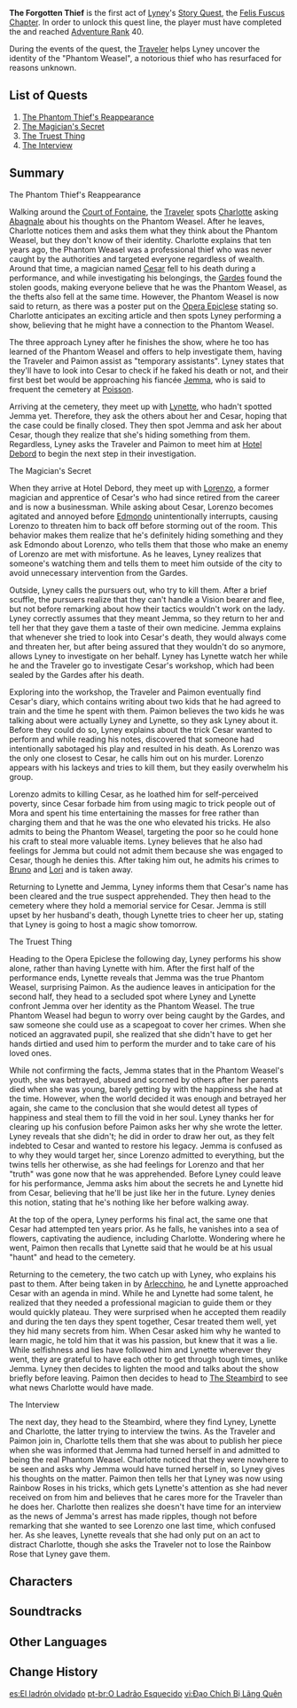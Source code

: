 {{Act Infobox
|image          = Story Card Felis Fuscus Chapter Act I.png
|type           = Story
|chapter        = Felis Fuscus Chapter
|actNum         = I
|character      = Lyney
|ARReq          = 40
|archonQuestReq = [[Chapter IV]]: Act II - [[As Light Rain Falls Without Reason]]
}}
{{Description|The "Phantom Weasel" who brought the Court of Fontaine to its knees has resurfaced once again after ten years. Behind a tangled web of doubt and suspicion, a meticulously-planned magic show is about to begin.<br>"Let's fulfill his past dream for him. It feels like those happy moments are right in front of us."<br>"The petals of Lumidouce Bell flutter, as the stars illuminate our stage."<br>Until the finale arrives... may all grievances be gone with the wind, and all glory endure in legacy.}}
'''The Forgotten Thief''' is the first act of [[Lyney]]'s [[Story Quest]], the [[Felis Fuscus Chapter]]. In order to unlock this quest line, the player must have completed the {{Quest|As Light Rain Falls Without Reason}} and reached [[Adventure Rank]] 40.

During the events of the quest, the [[Traveler]] helps Lyney uncover the identity of the "Phantom Weasel", a notorious thief who has resurfaced for reasons unknown.

==List of Quests==
# [[The Phantom Thief's Reappearance]]
# [[The Magician's Secret]]
# [[The Truest Thing]]
# [[The Interview]]

==Summary==
;The Phantom Thief's Reappearance
Walking around the [[Court of Fontaine]], the [[Traveler]] spots [[Charlotte]] asking [[Abagnale]] about his thoughts on the Phantom Weasel. After he leaves, Charlotte notices them and asks them what they think about the Phantom Weasel, but they don't know of their identity. Charlotte explains that ten years ago, the Phantom Weasel was a professional thief who was never caught by the authorities and targeted everyone regardless of wealth. Around that time, a magician named [[Cesar]] fell to his death during a performance, and while investigating his belongings, the [[Gardes]] found the stolen goods, making everyone believe that he was the Phantom Weasel, as the thefts also fell at the same time. However, the Phantom Weasel is now said to return, as there was a poster put on the [[Opera Epiclese]] stating so. Charlotte anticipates an exciting article and then spots Lyney performing a show, believing that he might have a connection to the Phantom Weasel.

The three approach Lyney after he finishes the show, where he too has learned of the Phantom Weasel and offers to help investigate them, having the Traveler and Paimon assist as "temporary assistants". Lyney states that they'll have to look into Cesar to check if he faked his death or not, and their first best bet would be approaching his fiancée [[Jemma]], who is said to frequent the cemetery at [[Poisson]].

Arriving at the cemetery, they meet up with [[Lynette]], who hadn't spotted Jemma yet. Therefore, they ask the others about her and Cesar, hoping that the case could be finally closed. They then spot Jemma and ask her about Cesar, though they realize that she's hiding something from them. Regardless, Lyney asks the Traveler and Paimon to meet him at [[Hotel Debord]] to begin the next step in their investigation.

;The Magician's Secret
When they arrive at Hotel Debord, they meet up with [[Lorenzo]], a former magician and apprentice of Cesar's who had since retired from the career and is now a businessman. While asking about Cesar, Lorenzo becomes agitated and annoyed before [[Edmondo]] unintentionally interrupts, causing Lorenzo to threaten him to back off before storming out of the room. This behavior makes them realize that he's definitely hiding something and they ask Edmondo about Lorenzo, who tells them that those who make an enemy of Lorenzo are met with misfortune. As he leaves, Lyney realizes that someone's watching them and tells them to meet him outside of the city to avoid unnecessary intervention from the Gardes.

Outside, Lyney calls the pursuers out, who try to kill them. After a brief scuffle, the pursuers realize that they can't handle a Vision bearer and flee, but not before remarking about how their tactics wouldn't work on the lady. Lyney correctly assumes that they meant Jemma, so they return to her and tell her that they gave them a taste of their own medicine. Jemma explains that whenever she tried to look into Cesar's death, they would always come and threaten her, but after being assured that they wouldn't do so anymore, allows Lyney to investigate on her behalf. Lyney has Lynette watch her while he and the Traveler go to investigate Cesar's workshop, which had been sealed by the Gardes after his death.

Exploring into the workshop, the Traveler and Paimon eventually find Cesar's diary, which contains writing about two kids that he had agreed to train and the time he spent with them. Paimon believes the two kids he was talking about were actually Lyney and Lynette, so they ask Lyney about it. Before they could do so, Lyney explains about the trick Cesar wanted to perform and while reading his notes, discovered that someone had intentionally sabotaged his play and resulted in his death. As Lorenzo was the only one closest to Cesar, he calls him out on his murder. Lorenzo appears with his lackeys and tries to kill them, but they easily overwhelm his group.

Lorenzo admits to killing Cesar, as he loathed him for self-perceived poverty, since Cesar forbade him from using magic to trick people out of Mora and spent his time entertaining the masses for free rather than charging them and that he was the one who elevated his tricks. He also admits to being the Phantom Weasel, targeting the poor so he could hone his craft to steal more valuable items. Lyney believes that he also had feelings for Jemma but could not admit them because she was engaged to Cesar, though he denies this. After taking him out, he admits his crimes to [[Bruno]] and [[Lori]] and is taken away.

Returning to Lynette and Jemma, Lyney informs them that Cesar's name has been cleared and the true suspect apprehended. They then head to the cemetery where they hold a memorial service for Cesar. Jemma is still upset by her husband's death, though Lynette tries to cheer her up, stating that Lyney is going to host a magic show tomorrow.

;The Truest Thing
Heading to the Opera Epiclese the following day, Lyney performs his show alone, rather than having Lynette with him. After the first half of the performance ends, Lynette reveals that Jemma was the true Phantom Weasel, surprising Paimon. As the audience leaves in anticipation for the second half, they head to a secluded spot where Lyney and Lynette confront Jemma over her identity as the Phantom Weasel. The true Phantom Weasel had begun to worry over being caught by the Gardes, and saw someone she could use as a scapegoat to cover her crimes. When she noticed an aggravated pupil, she realized that she didn't have to get her hands dirtied and used him to perform the murder and to take care of his loved ones.

While not confirming the facts, Jemma states that in the Phantom Weasel's youth, she was betrayed, abused and scorned by others after her parents died when she was young, barely getting by with the happiness she had at the time. However, when the world decided it was enough and betrayed her again, she came to the conclusion that she would detest all types of happiness and steal them to fill the void in her soul. Lyney thanks her for clearing up his confusion before Paimon asks her why she wrote the letter. Lyney reveals that she didn't; he did in order to draw her out, as they felt indebted to Cesar and wanted to restore his legacy. Jemma is confused as to why they would target her, since Lorenzo admitted to everything, but the twins tells her otherwise, as she had feelings for Lorenzo and that her "truth" was gone now that he was apprehended. Before Lyney could leave for his performance, Jemma asks him about the secrets he and Lynette hid from Cesar, believing that he'll be just like her in the future. Lyney denies this notion, stating that he's nothing like her before walking away.

At the top of the opera, Lyney performs his final act, the same one that Cesar had attempted ten years prior. As he falls, he vanishes into a sea of flowers, captivating the audience, including Charlotte. Wondering where he went, Paimon then recalls that Lynette said that he would be at his usual "haunt" and head to the cemetery.

Returning to the cemetery, the two catch up with Lyney, who explains his past to them. After being taken in by [[Arlecchino]], he and Lynette approached Cesar with an agenda in mind. While he and Lynette had some talent, he realized that they needed a professional magician to guide them or they would quickly plateau. They were surprised when he accepted them readily and during the ten days they spent together, Cesar treated them well, yet they hid many secrets from him. When Cesar asked him why he wanted to learn magic, he told him that it was his passion, but knew that it was a lie. While selfishness and lies have followed him and Lynette wherever they went, they are grateful to have each other to get through tough times, unlike Jemma. Lyney then decides to lighten the mood and talks about the show briefly before leaving. Paimon then decides to head to [[The Steambird]] to see what news Charlotte would have made.

;The Interview

The next day, they head to the Steambird, where they find Lyney, Lynette and Charlotte, the latter trying to interview the twins. As the Traveler and Paimon join in, Charlotte tells them that she was about to publish her piece when she was informed that Jemma had turned herself in and admitted to being the real Phantom Weasel. Charlotte noticed that they were nowhere to be seen and asks why Jemma would have turned herself in, so Lyney gives his thoughts on the matter. Paimon then tells her that Lyney was now using Rainbow Roses in his tricks, which gets Lynette's attention as she had never received on from him and believes that he cares more for the Traveler than he does her. Charlotte then realizes she doesn't have time for an interview as the news of Jemma's arrest has made ripples, though not before remarking that she wanted to see Lorenzo one last time, which confused her. As she leaves, Lynette reveals that she had only put on an act to distract Charlotte, though she asks the Traveler not to lose the Rainbow Rose that Lyney gave them.

==Characters==
{{Character Appearances|type=Act}}

==Soundtracks==
{{Soundtracks by Category Table|type=quest}}

==Other Languages==
{{Other Languages
|en      = The Forgotten Thief
|zhs     = 被遗忘的怪盗
|zhs_rm  = Bèi Yíwàng de Guàidào
|zht     = 被遺忘的怪盜
|zht_rm  = Bèi Yíwàng de Guàidào
|zh_tl   = 
|ja      = 忘れられた怪盗
|ja_rm   = Wasurerareta Kaitou
|ja_tl   = 
|ko      = 잊힌 괴도
|ko_tl   = 
|es      = El ladrón olvidado
|es_tl   = The Forgotten Thief
|fr      = Le voleur oublié
|fr_tl   = The Forgotten Thief
|ru      = Забытый разбойник
|ru_tl   = The Forgotten Robber
|th      = หัวขโมยที่ถูกลืม
|th_rm   = 
|th_tl   = 
|vi      = Đạo Chích Bị Lãng Quên
|vi_tl   = 
|de      = Der vergessene Dieb
|de_tl   = The Forgotten Thief
|id      = Pencuri Terlupakan
|id_tl   = The Forgotten Thief
|pt      = O Ladrão Esquecido
|pt_tl   = 
|tr      = Unutulan Hırsız
|tr_tl   = 
|it      = Il ladro dimenticato
|it_tl   = The Forgotten Thief
}}

==Change History==
{{Change History|4.0}}

[[es:El ladrón olvidado]]
[[pt-br:O Ladrão Esquecido]]
[[vi:Đạo Chích Bị Lãng Quên]]
